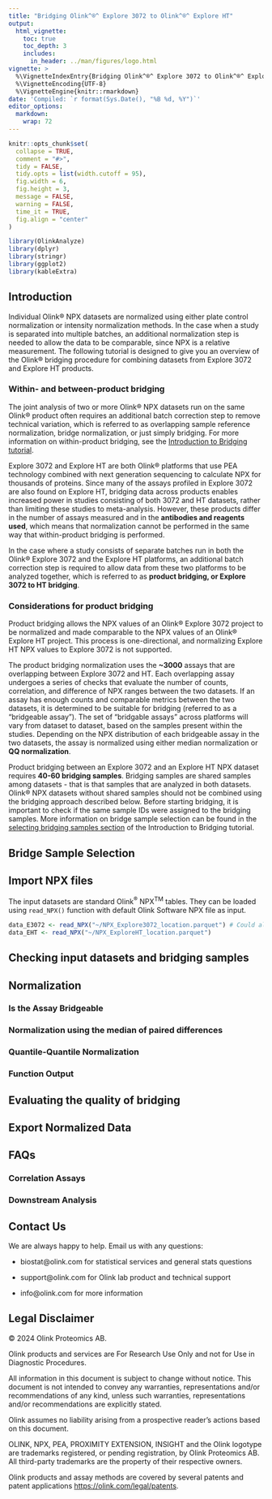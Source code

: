 ```yaml
---
title: "Bridging Olink^®^ Explore 3072 to Olink^®^ Explore HT"
output: 
  html_vignette:
    toc: true
    toc_depth: 3
    includes:
      in_header: ../man/figures/logo.html
vignette: >
  %\VignetteIndexEntry{Bridging Olink^®^ Explore 3072 to Olink^®^ Explore HT}
  %\VignetteEncoding{UTF-8}
  %\VignetteEngine{knitr::rmarkdown}
date: 'Compiled: `r format(Sys.Date(), "%B %d, %Y")`'
editor_options: 
  markdown: 
    wrap: 72
---
```


```r
knitr::opts_chunk$set(
  collapse = TRUE,
  comment = "#>",
  tidy = FALSE,
  tidy.opts = list(width.cutoff = 95),
  fig.width = 6,
  fig.height = 3,
  message = FALSE,
  warning = FALSE,
  time_it = TRUE,
  fig.align = "center"
)
```

```r
library(OlinkAnalyze)
library(dplyr)
library(stringr)
library(ggplot2)
library(kableExtra)
```

## Introduction

Individual Olink® NPX datasets are normalized using either plate control
normalization or intensity normalization methods. In the case when a study is 
separated into multiple batches, an additional normalization step is needed to 
allow the data to be comparable, since NPX is a relative measurement. The 
following tutorial is designed to give you an overview of the Olink® bridging 
procedure for combining datasets from Explore 3072 and Explore HT products.

### Within- and between-product bridging

The joint analysis of two or more Olink® NPX datasets run on the same Olink® 
product often requires an additional batch correction step to
remove technical variation, which is referred to as overlapping sample 
reference normalization, bridge normalization, or just simply bridging. For more
information on within-product bridging, see the [Introduction to Bridging 
tutorial](https://cran.r-project.org/web/packages/OlinkAnalyze/vignettes/bridging_introduction.html).


Explore 3072 and Explore HT are both Olink® platforms that use PEA technology
combined with next generation sequencing to calculate NPX for thousands of 
proteins. Since many of the assays profiled in Explore 3072 are also found on 
Explore HT, bridging data across products enables increased power in studies 
consisting of both 3072 and HT datasets, rather than limiting these studies to 
meta-analysis. However, these products differ in the number of assays measured 
and in the **antibodies and reagents used**, which means that normalization 
cannot be performed in the same way that within-product bridging is performed.

In the case where a study consists of separate batches run in both the Olink® 
Explore 3072 and the Explore HT platforms, an additional batch correction
step is required to allow data from these two platforms to be analyzed together, 
which is referred to as **product bridging, or Explore 3072 to HT bridging**.

### Considerations for product bridging

Product bridging allows the NPX values of an Olink® Explore 3072 project to be 
normalized and made comparable to the NPX values of an Olink® Explore HT project. This
process is one-directional, and normalizing Explore HT NPX values to Explore 
3072 is not supported. 

The product bridging normalization uses the **~3000** assays that are
overlapping between Explore 3072 and HT. Each overlapping assay undergoes 
a series of checks that evaluate the number of counts, correlation, and 
difference of NPX ranges between the two datasets. If an assay has enough counts
and comparable metrics between the two datasets, it is determined to be suitable
for bridging (referred to as a "bridgeable assay"). The set of "bridgable 
assays" across platforms will vary from dataset to dataset, based on the samples
present within the studies. Depending on the NPX distribution of each bridgeable
assay in the two datasets, the assay is normalized using either median 
normalization or **QQ normalization**.

Product bridging between an Explore 3072 and an Explore HT NPX dataset
requires **40-60 bridging samples**. Bridging samples are shared samples among
datasets - that is that samples that are analyzed in both datasets. Olink® NPX
datasets without shared samples should not be combined using the bridging 
approach described below. Before starting bridging, it is important to check if 
the same sample IDs were assigned to the bridging samples. More information on 
bridge sample selection can be found in the [selecting bridging samples section](https://cran.r-project.org/web/packages/OlinkAnalyze/vignettes/bridging_introduction.html#selecting-bridging-samples)
of the Introduction to Bridging tutorial.

## Bridge Sample Selection

## Import NPX files

The input datasets are standard Olink^®^ NPX^TM^ tables. They can be loaded
using `read_NPX()` function with default Olink Software NPX file as
input.

```r
data_E3072 <- read_NPX("~/NPX_Explore3072_location.parquet") # Could also be a CSV file
data_EHT <- read_NPX("~/NPX_ExploreHT_location.parquet")
```

## Checking input datasets and bridging samples

## Normalization

### Is the Assay Bridgeable

### Normalization using the median of paired differences

### Quantile-Quantile Normalization

### Function Output

## Evaluating the quality of bridging

## Export Normalized Data

## FAQs

### Correlation Assays

### Downstream Analysis


## Contact Us

We are always happy to help. Email us with any questions:

-   biostat\@olink.com for statistical services and general stats
    questions

-   support\@olink.com for Olink lab product and technical support

-   info\@olink.com for more information

## Legal Disclaimer

© 2024 Olink Proteomics AB.

Olink products and services are For Research Use Only and not for Use in
Diagnostic Procedures.

All information in this document is subject to change without notice.
This document is not intended to convey any warranties, representations
and/or recommendations of any kind, unless such warranties,
representations and/or recommendations are explicitly stated.

Olink assumes no liability arising from a prospective reader’s actions
based on this document.

OLINK, NPX, PEA, PROXIMITY EXTENSION, INSIGHT and the Olink logotype are
trademarks registered, or pending registration, by Olink Proteomics AB.
All third-party trademarks are the property of their respective owners.

Olink products and assay methods are covered by several patents and
patent applications <https://olink.com/legal/patents>.

